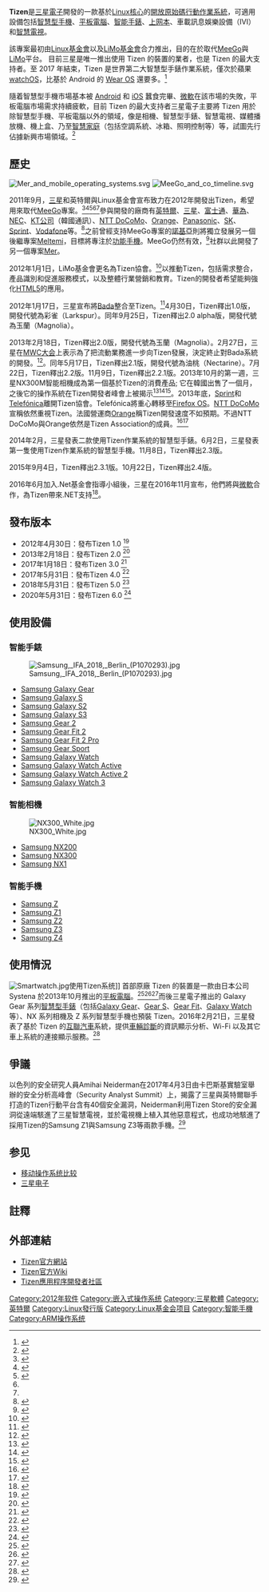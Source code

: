 {{noteta|G1=IT|G2=CR}}
{{Infobox OS
| name = Tizen
| logo = File:Tizen-Lockup-On-Light-RGB.png
| screenshot = 
| caption = 
| developer = [[三星電子|三星電子]]
| family = [[類Unix|類Unix]]/[[Linux|Linux]]
| working state = 支持中
| source model = 作業系統：[[開放原始碼|開放原始碼]]<br>SDK：[[專有軟體|專有軟體]]
| released = {{Start date and age|2012|01|05}}
| latest release version = 6.5 M2
| latest release date = {{Start date and age|2021|10|31}}<ref>{{Cite web|url=https://docs.tizen.org/platform/what-is-tizen/versions/tizen-6-5-m2/|title=Tizen 6.5|website=docs.tizen.org/|access-date=2022-05-05|archive-date=2022-01-22|archive-url=https://web.archive.org/web/20220122190318/https://docs.tizen.org/platform/what-is-tizen/versions/tizen-6-5-m2/}}</ref>
| latest preview version = 
| latest preview date = {{Start date and age|2019|11|27}}
| marketing target = [[智能手机|智能手机]]、[[平板电脑|平板电脑]]、[[智能手錶|智能手錶]]、[[上网本|上网本]]、[[车载信息娱乐|车载信息娱乐]]、[[智能电视|智能电视]]<ref>{{cite web|url=https://www.tizen.org/zh-hans/about/devices|title=设备  Tizen|publisher=The Linux Foundation|accessdate=2014-02-06|archive-date=2017-07-12|archive-url=https://web.archive.org/web/20170712082145/https://www.tizen.org/zh-hans/about/devices|dead-url=no}}</ref>
| language = 多種
| package manager = [[RPM套件管理員|RPM套件管理員]]
| supported platforms = [[ARM|ARM]]和[[x86|x86]]
| kernel type = [[整塊性核心|整塊性核心]]（[[Linux核心|Linux核心]]）
| userland = 
| ui = [[GUI|圖形界面]]（支援原生及 Web 應用程式）
| license = 操作系統：[[GPL|GPL]]v2、[[LGPL|LGPL]]、[[Apache许可证|Apache许可证]]、[[BSD|BSD]]、[[Flora许可证|Flora许可证]]<br/>SDK：[[專有|專有]]
| website = {{URL|http://www.tizen.org}}
| frequently updated = 
| programmed_in = [[HTML5|HTML5]]，[[C语言|C]]，[[C++|C++]]，[[Java|Java]]
| updatemodel = 
}}
'''Tizen'''是[[三星電子|三星電子]]開發的一款基於[[Linux核心|Linux核心]]的[[開放原始碼|開放原始碼]][[行動作業系統|行動作業系統]]，可適用設備包括[[智慧型手機|智慧型手機]]、[[平板電腦|平板電腦]]、[[智能手錶|智能手錶]]、[[上网本|上网本]]、車載訊息娛樂設備（IVI）和[[智慧電視|智慧電視]]。

該專案最初由[[Linux基金會|Linux基金會]]以及[[LiMo基金會|LiMo基金會]]合力推出，目的在於取代[[MeeGo|MeeGo]]與[[LiMo|LiMo]]平台。
目前三星是唯一推出使用 Tizen 的裝置的業者，也是 Tizen 的最大支持者。至 2017 年結束，Tizen 是世界第二大智慧型手錶作業系統，僅次於蘋果 [[watchOS|watchOS]]，比基於 Android 的 [[Wear_OS|Wear OS]] 還要多。<ref>{{cite web|title=Tizen has overtaken Android in the smartwatch OS market|url=http://www.criticalhit.net/technology/tizen-overtaken-android-smartwatch-market/|website=Critical Hit|date=2017-05-12|accessdate=2018-03-29|archive-date=2017-11-15|archive-url=https://web.archive.org/web/20171115193739/http://www.criticalhit.net/technology/tizen-overtaken-android-smartwatch-market/|dead-url=no}}</ref>

隨着智慧型手機市場基本被 [[Android|Android]] 和 [[iOS|iOS]] 蠶食完畢、[[微軟|微軟]]在該市場的失敗，平板電腦市場需求持續疲軟，目前 Tizen 的最大支持者三星電子主要將 Tizen 用於除智慧型手機、平板電腦以外的領域，像是相機、智慧型手錶、智慧電視、媒體播放機、機上盒、乃至[[智慧家庭|智慧家庭]]（包括空調系統、冰箱、照明控制等）等，試圖先行佔據新興市場領域。<ref name="tizen market target">{{cite web|url=https://wiki.tizen.org/wiki/Devices|title=Tizen Target Market|accessdate=2018-03-29|archive-date=2017-02-09|archive-url=https://web.archive.org/web/20170209215507/https://wiki.tizen.org/wiki/Devices|dead-url=yes}}</ref>


== 歷史 ==
[[File:Mer_and_mobile_operating_systems.svg|thumb]]
[[File:MeeGo_and_co_timeline.svg|thumb]] 

2011年9月，[[三星電子|三星]]和英特爾與Linux基金會宣布致力在2012年開發出Tizen，希望用來取代[[MeeGo|MeeGo]]專案。<ref>{{cite web |last=Toor |first=Amar |url=http://www.engadget.com/2011/09/28/meego-to-be-folded-into-linux-based-tizen- os-slated-to-arrive-i/ |title=MeeGo to be folded into Linux-based Tizen OS, slated to arrive in 2012 |publisher=Engadget |date=2011-09-28 |accessdate=2011-12-18 |archive-url=https://web.archive.org/web/20170303201142/http://www.engadget.com/2011/09/28/meego-to-be-folded-into-linux-based-tizen-/ |archive-date=2017-03-03 |dead-url=yes }}</ref><ref>{{cite web |last=Ricker |first=Thomas |url=http://thisismynext.com/2011/09/28/meego-dead-meet-tizen-open-source-os-based -linux/ |title=MeeGo is dead: Resurrected as Tizen, the newest Linux-based open source OS |publisher=The Verge |date=2011-09-28 |accessdate=2011-12-18 }}{{Dead link|date=2018年11月 |bot=InternetArchiveBot |fix-attempted=yes }}</ref><ref>{{cite web |url=http://www.phoronix.com/scan.php?page=news_item&px=OTk1Mg |title=Tizen Is Announced; MeeGo Will Transition To It |date=2011-10-19 |author=Michael Larabel |work=phoronix.com |accessdate=2011-12-20 |archive-date=2012-01-01 |archive-url=https://web.archive.org/web/20120101001815/http://www.phoronix.com/scan.php?page=news_item&px=OTk1Mg |dead-url=no }}</ref><ref name="welcome" /><ref name="rebooted"/>參與開發的廠商有[[英特爾|英特爾]]、[[三星電子|三星]]、[[富士通|富士通]]、[[華為|華為]]、[[NEC|NEC]]、[[KT公司|KT公司]]（韓國通訊）、[[NTT_DoCoMo|NTT DoCoMo]]、[[法國電信|Orange]]、[[Panasonic|Panasonic]]、[[SK集团|SK]]、[[Sprint|Sprint]]、[[Vodafone|Vodafone]]等。<ref name="welcome">{{cite web|last=Foster|first=Dawn|title=Welcome to Tizen!|url=https://www.tizen.org/blogs/dawnfoster/2011/welcome-tizen|publisher=tizen.org|accessdate=2011-09-28|archive-date=2011-10-13|archive-url=https://web.archive.org/web/20111013071516/https://www.tizen.org/blogs/dawnfoster/2011/welcome-tizen|dead-url=no}}</ref>之前曾經支持MeeGo專案的[[諾基亞|諾基亞]]則將獨立發展另一個後繼專案[[Meltemi|Meltemi]]，目標將專注於[[功能手機|功能手機]]。MeeGo仍然有效，<ref name="rebooted">{{cite web|last=Paul|first=Ryan|title=MeeGo rebooted as Intel and Samsung launch new Tizen platform|url=http://arstechnica.com/open-source/news/2011/09/meego-rebooted-as-intel-and-samsung-launch-new-tizen-platform.ars|publisher=Ars Technica|accessdate=2011-09-28|archive-date=2011-09-29|archive-url=https://web.archive.org/web/20110929201632/http://arstechnica.com/open-source/news/2011/09/meego-rebooted-as-intel-and-samsung-launch-new-tizen-platform.ars|dead-url=no}}</ref>社群以此開發了另一個專案[[Mer|Mer]]。

2012年1月1日，LiMo基金會更名為Tizen協會。<ref>{{cite web|url=http://embedded-m2m-solutions.tmcnet.com/topics/sprint-news/articles/289278-sprint-joins-tizen-association-adds-its-board-directors.htm|title=Sprint News - Sprint Joins Tizen Association, Adds to its Board of Directors|date=2012-05-07|author=Rory Lidstone|publisher=embedded-m2m-solutions|accessdate=2014-10-09|language=en|archive-date=2014-10-14|archive-url=https://web.archive.org/web/20141014184852/http://embedded-m2m-solutions.tmcnet.com/topics/sprint-news/articles/289278-sprint-joins-tizen-association-adds-its-board-directors.htm|dead-url=no}}</ref>以推動Tizen，包括需求整合，產品識別和促進服務模式，以及整體行業營銷和教育。Tizen的開發者希望能夠強化[[HTML5|HTML5]]的應用。

2012年1月17日，三星宣布將[[Bada_(操作系统)|Bada]]整合至Tizen。<ref>{{cite news|url=http://news.cnyes.com/Content/20120117/KFHZDGPY1FGXU.shtml?c=pic|title=三星加快擺脫Android拉攏英特爾合作OS|publisher=[[鉅亨網|鉅亨網]]|date=2012-01-17|language=zh-tw|access-date=2012-01-17|archive-url=https://web.archive.org/web/20130309001704/http://news.cnyes.com/Content/20120117/KFHZDGPY1FGXU.shtml?c=pic|archive-date=2013-03-09|dead-url=yes}}</ref>4月30日，Tizen釋出1.0版，開發代號為彩雀（Larkspur）。同年9月25日，Tizen釋出2.0 alpha版，開發代號為玉蘭（Magnolia）。

2013年2月18日，Tizen釋出2.0版，開發代號為玉蘭（Magnolia）。2月27日，三星在[[MWC|MWC大会]]上表示為了把流動業務進一步向Tizen發展，決定終止對Bada系統的開發。<ref>{{cite news|url=http://news.xinhuanet.com/tech/2013-02/27/c_124393954.htm|title=三星放弃自主操作系统Bada改用Tizen系统|publisher=[[新华网|新华网]]|date=2013-02-27|language=zh-cn|accessdate=2013-05-15|archive-date=2013-03-04|archive-url=https://web.archive.org/web/20130304155407/http://news.xinhuanet.com/tech/2013-02/27/c_124393954.htm|dead-url=no}}</ref>。同年5月17日，Tizen釋出2.1版，開發代號為油桃（Nectarine）。7月22日，Tizen釋出2.2版。11月9日，Tizen釋出2.2.1版。2013年10月的第一週，三星NX300M智能相機成為第一個基於Tizen的消費產品; 它在韓國出售了一個月，之後它的操作系統在Tizen開發者峰會上被揭示<ref>{{cite web | last=Dent | first=Steve | title=Samsung refreshes NX300M mirrorless camera with 180 degree rotatable display | url=http://www.engadget.com/2013/10/07/samsung-nx300M-360-degree-rotatable-display/ | date=2013-10-07 | archiveurl=https://web.archive.org/web/20131206203931/http://www.engadget.com/2013/10/07/samsung-nx300M-360-degree-rotatable-display/ | archivedate=2013-12-06 | accessdate=2017-03-02 | dead-url=no }}</ref><ref>{{cite web | last=Brown | first=Eric | title=Tizen update: camera debuted, Lite version, delayed phone | url=http://linuxgizmos.com/tizen-camera-released-mobile-lite-version-coming-phones-delayed/ | work=LinuxGizmos.com | accessdate=2014-02-23 | date=2013-11-11 | archive-date=2018-12-26 | archive-url=https://web.archive.org/web/20181226133044/http://linuxgizmos.com/tizen-camera-released-mobile-lite-version-coming-phones-delayed/ | dead-url=no }}</ref><ref>{{cite web | last=Colon | first=Alex | title=Tizen news roundup: Samsung's NX300M camera runs on Tizen with phones and TV to follow, Nokia signs on for maps | url=http://gigaom.com/2013/11/11/tizen-news-roundup-samsungs-nx300m-camera-runs-on-tizen-with-phones-and-tv-to-follow-nokia-signs-on-for-maps/ | work=GigaOm | accessdate=2014-02-23 | date=2013-11-11 | archiveurl=https://web.archive.org/web/20140122180529/http://gigaom.com/2013/11/11/tizen-news-roundup-samsungs-nx300m-camera-runs-on-tizen-with-phones-and-tv-to-follow-nokia-signs-on-for-maps/ | archivedate=2014-01-22 | dead-url=no }}</ref>。2013年底，[[Sprint|Sprint]]和[[Telefónica|Telefónica]]離開Tizen協會。Telefónica將重心轉移至[[Firefox_OS|Firefox OS]]。[[NTT_DoCoMo|NTT DoCoMo]]宣稱依然重視Tizen。法國營運商[[法國電信|Orange]]稱Tizen開發速度不如預期。不過NTT DoCoMo與Orange依然是Tizen Association的成員。<ref>{{cite news|url=http://tech.sina.com.cn/t/2014-02-03/10019140615.shtml|title=三星新操作系统遇挫：多家运营商停止支持|publisher=[[新浪科技|新浪科技]]|date=2014-02-03|language=zh-cn|accessdate=2014-02-13|archive-date=2014-02-13|archive-url=https://web.archive.org/web/20140213225509/http://tech.sina.com.cn/t/2014-02-03/10019140615.shtml|dead-url=no}}</ref><ref>{{cite news|url=http://www.fiercewireless.com/story/report-sprint-docomo-and-other-carriers-back-away-samsungs-tizen/2014-02-03|title=Sprint, DoCoMo and other carriers back away from Samsung's Tizen|publisher=[[FierceWireless|FierceWireless]]|date=2014-02-04|language=en-us|accessdate=2014-02-27|archive-date=2014-03-05|archive-url=https://web.archive.org/web/20140305153644/http://www.fiercewireless.com/story/report-sprint-docomo-and-other-carriers-back-away-samsungs-tizen/2014-02-03|dead-url=no}}</ref>

2014年2月，三星發表二款使用Tizen作業系統的智慧型手錶。6月2日，三星發表第一隻使用Tizen作業系統的智慧型手機。11月8日，Tizen釋出2.3版。                    

2015年9月4日，Tizen釋出2.3.1版。10月22日，Tizen釋出2.4版。

2016年6月加入.Net基金會指導小組後，三星在2016年11月宣布，他們將與[[微軟|微軟]]合作，為Tizen帶來.NET支持<ref>{{cite web|url=https://mspoweruser.com/samsung-announces-net-core-support-and-visual-studio-tools-for-tizen-os/|title="Samsung announces .NET Core support and Visual Studio Tools for Tizen OS"|accessdate=2017-03-02|archive-date=2017-05-05|archive-url=https://web.archive.org/web/20170505183129/https://mspoweruser.com/samsung-announces-net-core-support-and-visual-studio-tools-for-tizen-os/|dead-url=no}}</ref>。

== 發布版本 ==

* 2012年4月30日：發布Tizen 1.0 <ref name="tizen1">{{cite web | url=https://www.tizen.org/blogs/tsg/2012/tizen-1.0-larkspur | title=Tizen 1.0 Larkspur SDK and Source Code Release | publisher=Tizen.org | access-date=2012-11-22 | archive-date=2012-05-09 | archive-url=https://web.archive.org/web/20120509044341/https://www.tizen.org/blogs/tsg/2012/tizen-1.0-larkspur }}</ref>
* 2013年2月18日：發布Tizen 2.0 <ref name="tizen2">{{cite web | url=https://www.tizen.org/blogs/tsg/2013/tizen-2.0-magnolia-sdk-and-source-code-release | title=Tizen 2.0 Magnolia SDK and Source Code Release | publisher=Tizen.org | access-date=2013-02-19 | archive-date=2013-02-19 | archive-url=https://web.archive.org/web/20130219202722/https://www.tizen.org/blogs/tsg/2013/tizen-2.0-magnolia-sdk-and-source-code-release }}</ref>
* 2017年1月18日：發布Tizen 3.0 <ref>{{Cite web|url=https://developer.tizen.org/tizen/release-notes/tizen-3.0-public-m2|title=Tizen 3.0 Public M2 for Mobile/Wearable/TV Release Notes|website=developer.tizen.org|access-date=2021-02-02|archive-date=2021-11-30|archive-url=https://web.archive.org/web/20211130211206/https://developer.tizen.org/tizen/release-notes/tizen-3.0-public-m2}}</ref>
* 2017年5月31日：發布Tizen 4.0 <ref>{{Cite web|url=https://developer.tizen.org/tizen/release-notes/tizen-4.0-public-m1|title=Tizen 4.0 Public M1 Release Notes|website=developer.tizen.org|access-date=2021-02-02|archive-date=2021-04-23|archive-url=https://web.archive.org/web/20210423120138/https://developer.tizen.org/tizen/release-notes/tizen-4.0-public-m1}}</ref>
* 2018年5月31日：發布Tizen 5.0 <ref>{{Cite web|url=https://developer.tizen.org/tizen/release-notes/tizen-5.0-public-m1|title=Tizen 5.0 Public M1 Release Notes|website=developer.tizen.org|access-date=2021-02-02|archive-date=2021-04-23|archive-url=https://web.archive.org/web/20210423101756/https://developer.tizen.org/tizen/release-notes/tizen-5.0-public-m1}}</ref>
* 2020年5月31日：發布Tizen 6.0 <ref>{{Cite web|url=https://developer.tizen.org/tizen/release-notes/tizen-6.0-public-m1|title=Tizen 6.0 Public M1 Release Notes|website=developer.tizen.org|access-date=2021-02-02|archive-date=2021-04-21|archive-url=https://web.archive.org/web/20210421225041/https://developer.tizen.org/tizen/release-notes/tizen-6.0-public-m1}}</ref>

== 使用設備 ==
=== 智能手錶 ===

[[File:Samsung,_IFA_2018,_Berlin_(P1070293).jpg|thumb]]

* [[Samsung_Galaxy_Gear|Samsung Galaxy Gear]]
* [[Samsung_Galaxy_S|Samsung Galaxy S]]
* [[Samsung_Galaxy_S2|Samsung Galaxy S2]]
* [[Samsung_Galaxy_S3|Samsung Galaxy S3]]
* [[Samsung_Gear_2|Samsung Gear 2]]
* [[Samsung_Gear_Fit_2|Samsung Gear Fit 2]]
* [[Samsung_Gear_Fit_2_Pro|Samsung Gear Fit 2 Pro]]
* [[Samsung_Gear_Sport|Samsung Gear Sport]]
* [[Samsung_Galaxy_Watch|Samsung Galaxy Watch]]
* [[Samsung_Galaxy_Watch_Active|Samsung Galaxy Watch Active]]
* [[Samsung_Galaxy_Watch_Active_2|Samsung Galaxy Watch Active 2]]
* [[Samsung_Galaxy_Watch_3|Samsung Galaxy Watch 3]]

=== 智能相機 ===

[[File:NX300_White.jpg|thumb]]

* [[Samsung_NX200|Samsung NX200]]
* [[Samsung_NX300|Samsung NX300]]
* [[Samsung_NX1|Samsung NX1]]

=== 智能手機 ===

* [[Samsung_Z|Samsung Z]]
* [[Samsung_Z1|Samsung Z1]]
* [[Samsung_Z2|Samsung Z2]]
* [[Samsung_Z3|Samsung Z3]]
* [[Samsung_Z4|Samsung Z4]]

== 使用情況 ==
[[File:Smartwatch.jpg|thumb]]使用Tizen系统]]
首部原廠 Tizen 的裝置是一款由日本公司 Systena 於2013年10月推出的[[平板電腦|平板電腦]]。<ref>{{cite web | last=Brown | first=Eric | title=World's first Tizen tablet? | url=http://linuxgizmos.com/japanese-company-announces-first-tizen-tablet/ | work=LinuxGizmos.com | accessdate=2014-02-23 | archiveurl=https://web.archive.org/web/20130702052122/http://linuxgizmos.com/japanese-company-announces-first-tizen-tablet/ | archivedate=2013-07-02 | date=2013-06-27 | dead-url=no }}</ref><ref>{{cite web | last=Brown | first=Eric | title=First Tizen tablet ships to developers | url=http://linuxgizmos.com/first-tizen-tablet-ships/ | work=LinuxGizmos.com | accessdate=2014-02-23 | archiveurl=https://web.archive.org/web/20131028013925/http://linuxgizmos.com/first-tizen-tablet-ships/ | archivedate=2013-10-28 | dead-url=no }}</ref><ref>{{cite web | title=First Tizen tablet launches in Japan, caters exclusively to developers | url=https://www.engadget.com/2013/10/25/first-tizen-tablet-launches-in-japan/ | work=Engadget | accessdate=2014-02-23 | last=Buckley | first=Sean | date=2013-10-25 | archiveurl=https://web.archive.org/web/20140125130050/http://www.engadget.com/2013/10/25/first-tizen-tablet-launches-in-japan/ | archivedate=2014-01-25 | dead-url=no }}</ref>而後三星電子推出的 Galaxy Gear 系列[[智慧型手錶|智慧型手錶]]（包括[[Samsung_Galaxy_Gear|Galaxy Gear]]、[[Samsung_Gear_S|Gear S]]、[[Samsung_Gear_Fit|Gear Fit]]、[[Samsung_Galaxy_Watch|Galaxy Watch]]等）、NX 系列相機及 Z 系列智慧型手機也預裝 Tizen。2016年2月21日，三星發表了基於 Tizen 的[[互聯汽車|互聯汽車]]系統，提供[[車上診斷系統|車輛診斷]]的資訊顯示分析、Wi-Fi 以及其它車上系統的連接顯示服務。<ref>{{cite web|title=Samsung Ushers in a New Era of Driving Experience with Samsung Connect Auto|url=http://www.samsungmobilepress.com/news/samsung-ushers-in-a-new-era-of-driving-experience-with-samsung-connect-auto|accessdate=2018-03-10|date=2016-02-21|archive-date=2018-07-02|archive-url=https://web.archive.org/web/20180702175707/http://www.samsungmobilepress.com/news/samsung-ushers-in-a-new-era-of-driving-experience-with-samsung-connect-auto|dead-url=no}}</ref>

== 爭議 ==
以色列的安全研究人員Amihai Neiderman在2017年4月3日由卡巴斯基實驗室舉辦的安全分析高峰會（Security Analyst Summit）上，揭露了三星與英特爾聯手打造的Tizen行動平台含有40個安全漏洞，Neiderman利用Tizen Store的安全漏洞從遠端駭進了三星智慧電視，並於電視機上植入其他惡意程式，也成功地駭進了採用Tizen的Samsung Z1與Samsung Z3等兩款手機。<ref>{{cite web|title=安全專家指三星Tizen有40個漏洞，殃及手機、手錶與智慧電視|url=https://www.ithome.com.tw/news/113246|date=2017-04-04|access-date=2021-02-02|archive-date=2021-02-05|archive-url=https://web.archive.org/web/20210205131439/https://www.ithome.com.tw/news/113246}}</ref>

== 参见 ==
*[[移动操作系统比较|移动操作系统比较]]
*[[三星电子|三星电子]]

== 註釋 ==
{{reflist|2}}

== 外部連結 ==
*[https://www.tizen.org/ Tizen官方網站]{{Wayback|url=https://www.tizen.org/ |date=20160531091137 }}
*[https://wiki.tizen.org/wiki/Main_Page Tizen官方Wiki]{{Wayback|url=https://wiki.tizen.org/wiki/Main_Page |date=20130518141238 }}
*[https://developer.tizen.org/ Tizen應用程序開發者社區]{{Wayback|url=https://developer.tizen.org/ |date=20130521084945 }}

{{Intel品牌}}
{{Samsung}}
{{智能手機操作系統}}

[[Category:2012年软件|Category:2012年软件]]
[[Category:嵌入式操作系统|Category:嵌入式操作系统]]
[[Category:三星軟體|Category:三星軟體]]
[[Category:英特爾|Category:英特爾]]
[[Category:Linux發行版|Category:Linux發行版]]
[[Category:Linux基金会项目|Category:Linux基金会项目]]
[[Category:智能手機|Category:智能手機]]
[[Category:ARM操作系统|Category:ARM操作系统]]